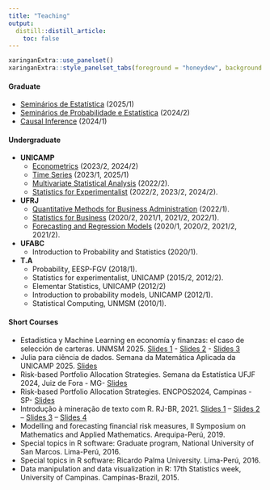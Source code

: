 ```yaml
---
title: "Teaching"
output:
  distill::distill_article:
    toc: false
---
```



```r
xaringanExtra::use_panelset()
xaringanExtra::style_panelset_tabs(foreground = "honeydew", background = "#0F2E3D")
```



::::: {.panelset}


::: {.panel}

#### Graduate {.panel-name}

- [Seminários de Estatística](MI908.html) (2025/1)
- [Seminários de Probabilidade e Estatística](MI910.html) (2024/2)
- [Causal Inference](MI628.html) (2024/1)



:::

::: {.panel}

#### Undergraduate {.panel-name}

- **UNICAMP**
  - [Econometrics](ME715.html) (2023/2, 2024/2)
  - [Time Series](ME607.html) (2023/1, 2025/1)
  - [Multivariate Statistical Analysis](ME_731.html) (2022/2).
  - [Statistics for Experimentalist](ME414.html) (2022/2, 2023/2, 2024/2).
- **UFRJ**
  - [Quantitative Methods for Business Administration](ACA124.html) (2022/1).
  - [Statistics for Business](MAD211.html) (2020/2, 2021/1, 2021/2, 2022/1).
  - [Forecasting and Regression Models](ACA228.html) (2020/1, 2020/2, 2021/2, 2021/2).
- **UFABC**
  - Introduction to Probability and Statistics (2020/1).
- **T.A**
  - Probability, EESP-FGV (2018/1).
  - Statistics for experimentalist, UNICAMP (2015/2, 2012/2).
  - Elementar Statistics, UNICAMP (2012/2)
  - Introduction to probability models, UNICAMP (2012/1).
  - Statistical Computing, UNMSM (2010/1).

:::

::: {.panel}

#### Short Courses {.panel-name}

- Estadística y Machine Learning en economía y finanzas: el caso de selección de carteras. UNMSM 2025. [Slides 1](https://ctruciosm.github.io/PortfolioAllocation/PortfolioAllocation_UNMSM#/title-slide) - [Slides 2](https://ctruciosm.github.io/PortfolioAllocation/PortfolioAllocation_Shrinkage#/title-slide) - [Slides 3](https://ctruciosm.github.io/PortfolioAllocation/UNICAMP#/title-slide)
- Julia para ciência de dados. Semana da Matemática Aplicada da UNICAMP 2025. [Slides](https://ctruciosm.github.io/JuliaCrashCourses/Intro.html#/title-slide)
- Risk-based Portfolio Allocation Strategies. Semana da Estatística UFJF 2024, Juiz de Fora - MG- [Slides](https://ctruciosm.github.io/PortfolioAllocation/PortfolioAllocation_UFJF)
- Risk-based Portfolio Allocation Strategies. ENCPOS2024, Campinas - SP- [Slides](https://ctruciosm.github.io/PortfolioAllocation/PortfolioAllocation)
- Introdução à mineração de texto com R. RJ-BR, 2021. [Slides 1](https://ctruciosm.github.io/IMTR/IMTR) -- [Slides 2](https://ctruciosm.github.io/IMTR/IMTR2) --
[Slides 3](https://ctruciosm.github.io/IMTR/IMTR3) -- [Slides 4](https://ctruciosm.github.io/IMTR/IMTR4)
- Modelling and forecasting financial risk measures, II Symposium on Mathematics and Applied Mathematics. Arequipa-Perú, 2019.
- Special topics in R software: Graduate program, National University of San Marcos. Lima-Perú, 2016.
- Special topics in R software: Ricardo Palma University. Lima-Perú, 2016.
- Data manipulation and data visualization in R: 17th Statistics week, University of Campinas. Campinas-Brazil, 2015.

:::


:::::

